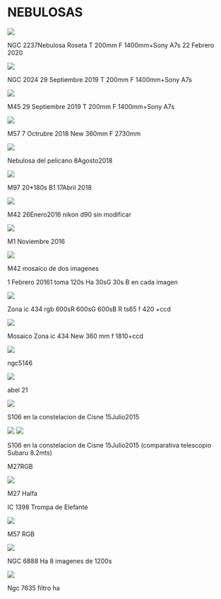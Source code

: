 # NEBULOSAS

<img src="https://astroccd.files.wordpress.com/2020/03/img-20200302-wa0019.jpg" />

NGC 2237Nebulosa Roseta T 200mm F 1400mm+Sony A7s 22 Febrero 2020

<img src="https://astroccd.files.wordpress.com/2019/10/ngc2024final.jpg" />

NGC 2024 29 Septiembre 2019 T 200mm F 1400mm+Sony A7s

<img src="https://astroccd.files.wordpress.com/2019/10/m45final.jpg" />

M45 29 Septiembre 2019 T 200mm F 1400mm+Sony A7s

<img src="https://astroccd.files.wordpress.com/2018/10/m57_f.jpg" />

M57 7 Octrubre 2018 New 360mm F 2730mm

<img src="https://astroccd.files.wordpress.com/2018/08/1.png" />

Nebulosa del pelicano 8Agosto2018

<img src="https://astroccd.files.wordpress.com/2018/04/m97.jpg" />

M97 20*180s B1 17Abril 2018

<img src="https://astroccd.files.wordpress.com/2012/11/m42f_re.jpg" />

M42 26Enero2016 nikon d90 sin modificar

<img src="https://astroccd.files.wordpress.com/2012/11/m1_20161111_i88.jpg" />

M1 Noviembre 2016

<img src="https://astroccd.files.wordpress.com/2012/11/m42_20160101_i88.jpg" />

M42 mosaico de dos imagenes

1 Febrero 20161 toma 120s Ha 30sG 30s B en cada imagen

<img src="https://astroccd.files.wordpress.com/2012/11/zona_-ic434_re.jpg" />

Zona ic 434 rgb 600sR 600sG 600sB R ts65 f 420 +ccd

<img src="https://astroccd.files.wordpress.com/2012/11/2024-ic434-pp.jpg" />

Mosaico Zona ic 434 New 360 mm f 1810+ccd

<img src="https://astroccd.files.wordpress.com/2012/10/ic-5146-15-600s-pa2.jpg" />

ngc5146

<img src="https://astroccd.files.wordpress.com/2012/10/user_556_medusa_pa.jpg" />

abel 21

<img src="https://astroccd.files.wordpress.com/2012/11/s106.jpg" />

S106 en la constelacion de Cisne 15Julio2015

<img src="https://astroccd.files.wordpress.com/2012/11/comparativa.jpg" />

<img src="https://astroccd.files.wordpress.com/2012/11/m27_19junio2015final.jpg" />

S106 en la constelacion de Cisne 15Julio2015 (comparativa telescopio Subaru 8.2mts)

M27RGB

<img src="https://astroccd.files.wordpress.com/2012/11/m27.jpg" />

M27 Halfa

IC 1398 Trompa de Elefante

<img src="https://astroccd.files.wordpress.com/2012/11/rgbpix3.jpg" />

M57 RGB

<img src="https://astroccd.files.wordpress.com/2012/10/ngc-6888-rgb-8-2-4-image-1200s-21-ago-2009.jpg" />

NGC 6888 Ha 8 imagenes de 1200s

<img src="https://astroccd.files.wordpress.com/2012/10/l-ngc-7635-pa.jpg" />

Ngc 7635 filtro ha